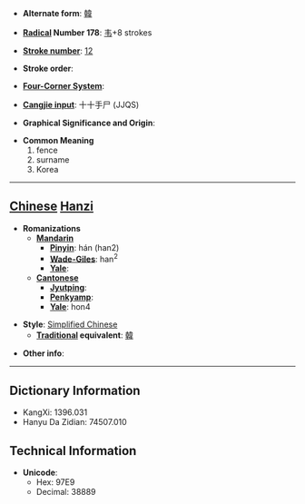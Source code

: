 * '''Alternate form''': [[韓]]

* '''[[Wiktionary:Chinese radical index| Radical]] Number 178''': [[Wiktionary:Chinese radical index 韦|韦]]+8 strokes

* '''[[Wiktionary:Chinese total strokes index|Stroke number]]''': [[Wiktionary:Chinese total strokes index 12|12]]

* '''Stroke order''': 

* '''[[Wiktionary:Chinese four corner index|Four-Corner System]]''': 

* '''[[Wiktionary:Chinese Cangjie index|Cangjie input]]''': 十十手尸 (JJQS)

* '''Graphical Significance and Origin''': 

* '''Common Meaning'''
*#fence
*# surname
*# Korea


----

== [[Chinese]] [[Hanzi]] ==

* '''Romanizations'''
** '''[[Mandarin]]'''
*** '''[[Pinyin]]''': hán (han2)
*** '''[[Wade-Giles]]''': han<sup>2</sup>
*** '''[[Yale]]''': 
** '''[[Cantonese]]'''
*** '''[[Jyutping]]''':
*** '''[[Penkyamp]]''': 
*** '''[[Yale]]''': hon4

* '''Style''': [[Simplified Chinese]] 
** '''[[Traditional Chinese|Traditional]] equivalent''': [[韓]]

* '''Other info''': 

----

== Dictionary Information ==

* KangXi: 1396.031
* Hanyu Da Zidian: 74507.010

== Technical Information ==

* '''Unicode''':
** Hex: 97E9
** Decimal: 38889